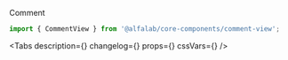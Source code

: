 

<Meta
    title='Компоненты/CommentView'
    component={CommentView}
/>

<!-- Canvas -->

<Story name='CommentView'>
    <div>
        <CommentView>Comment</CommentView>
    </div>
</Story>

<!-- Docs -->

<ComponentHeader
    name='CommentView'
    version={version}
    package='@alfalab/core-components/comment-view'
    stage={2}
/>

```jsx
import { CommentView } from '@alfalab/core-components/comment-view';
```

<Tabs
    description={<Description />}
    changelog={<Changelog />}
    props={<Props of={CommentView} />}
    cssVars={<CssVars css={styles} />}
/>
